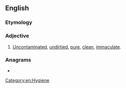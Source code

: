 ==English==

===Etymology===
{{prefix|en|un|soiled}}

===Adjective===
{{en-adj|-}}

# [[uncontaminated|Uncontaminated]], [[undirtied]], [[pure]], [[clean]], [[immaculate]].

===Anagrams===
* {{anagrams|en|a=deilnosu|delusion|insouled}}

[[Category:en:Hygiene‎]]